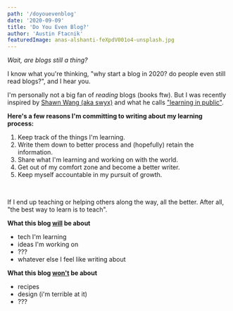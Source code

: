 ```yaml
---
path: '/doyouevenblog'
date: '2020-09-09'
title: 'Do You Even Blog?'
author: 'Austin Ftacnik'
featuredImage: anas-alshanti-feXpdV001o4-unsplash.jpg
---
```


*Wait, are blogs still a thing?*

I know what you're thinking, "why start a blog in 2020? do people even still read blogs?", and I hear you.

 I'm personally not a big fan of *reading* blogs (books ftw). But  I was recently inspired by <a href="https://www.swyx.io/">Shawn Wang (aka swyx)</a> and what he calls <a href="https://www.swyx.io/writing/learn-in-public/">"learning in public"</a>.

**Here's a few reasons I'm committing to writing about my learning process:**

1. Keep track of the things I'm learning.
2. Write them down to better process and (hopefully) retain the information.
3. Share what I'm learning and working on with the world.
4. Get out of my comfort zone and become a better writer.
5. Keep myself accountable in my pursuit of growth.

<br />

If I end up teaching or helping others along the way, all the better. After all, "the best way to learn is to teach".

**What this blog <u>will</u> be about**
- tech I'm learning
- ideas I'm working on
- ???
- whatever else I feel like writing about

**What this blog <u>won't</u> be about**
- recipes
- design (i'm terrible at it)
- ??? 